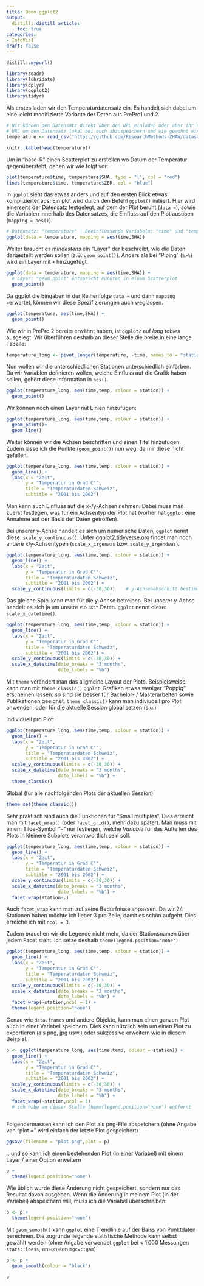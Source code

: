```yaml
---
title: Demo ggplot2 
output: 
  distill::distill_article:
    toc: true
categories:
- InfoVis1
draft: false
---
```


```r
distill::mypurl()
```



```r
library(readr)
library(lubridate)
library(dplyr)
library(ggplot2)
library(tidyr)
```


Als erstes laden wir den Temperaturdatensatz ein. Es handelt sich dabei um eine leicht modifizierte Variante der Daten aus PrePro1 und 2.

```r
# Wir können den Datensatz direkt über den URL einladen oder aber ihr nutzt den 
# URL um den Datensatz lokal bei euch abzuspeichern und wie gewohnt einzulesen
temperature <- read_csv("https://github.com/ResearchMethods-ZHAW/datasets/raw/main/infovis/temperature_SHA_ZER.csv")
```


```r

knitr::kable(head(temperature))

```

Um in "base-R" einen Scatterplot zu erstellen wo Datum der Temperatur gegenübersteht, gehen wir wie folgt vor:

```r
plot(temperature$time, temperature$SHA, type = "l", col = "red")
lines(temperature$time, temperature$ZER, col = "blue")

```

In `ggplot` sieht das etwas anders und auf den ersten Blick etwas komplizierter aus: Ein plot wird durch den Befehl `ggplot()` initiiert. Hier wird einerseits der Datensatz festgelegt, auf dem der Plot beruht (`data = `), sowie die Variablen innerhalb des Datensatzes, die Einfluss auf den Plot ausüben (`mapping = aes()`). 

```r
# Datensatz: "temperature" | Beeinflussende Variabeln: "time" und "temp"
ggplot(data = temperature, mapping = aes(time,SHA))             
```

Weiter braucht es *mindestens* ein "Layer" der beschreibt, wie die Daten dargestellt werden sollen (z.B. `geom_point()`).
Anders als bei "Piping" (`%>%`) wird ein Layer mit `+` hinzugefügt.

```r
ggplot(data = temperature, mapping = aes(time,SHA)) +         
  # Layer: "geom_point" entspricht Punkten in einem Scatterplot 
  geom_point()                                    
```


Da ggplot die Eingaben in der Reihenfolge `data = ` und dann `mapping = `erwartet, können wir diese Spezifizierungen auch weglassen.

```r
ggplot(temperature, aes(time,SHA)) +
  geom_point()
```

Wie wir in PrePro 2 bereits erwähnt haben, ist `ggplot2` auf *long tables* ausgelegt. Wir überführen deshalb an dieser Stelle die breite in eine lange Tabelle:

```r

temperature_long <- pivot_longer(temperature, -time, names_to = "station", values_to = "temp")

```



Nun wollen wir die unterschiedlichen Stationen unterschiedlich einfärben. Da wir Variablen definieren wollen, welche Einfluss auf die Grafik haben sollen, gehört diese Information in `aes()`.

```r
ggplot(temperature_long, aes(time,temp, colour = station)) +
  geom_point()
```

Wir können noch einen Layer mit Linien hinzufügen:

```r
ggplot(temperature_long, aes(time,temp, colour = station)) +
  geom_point()+
  geom_line()

```

Weiter können wir die Achsen beschriften und einen Titel hinzufügen. Zudem lasse ich die Punkte (`geom_point()`) nun weg, da mir diese nicht gefallen.

```r
ggplot(temperature_long, aes(time,temp, colour = station)) +
  geom_line() +
  labs(x = "Zeit",
       y = "Temperatur in Grad C°", 
       title = "Temperaturdaten Schweiz",
       subtitle = "2001 bis 2002")
```

Man kann auch Einfluss auf die x-/y-Achsen nehmen. Dabei muss man zuerst festlegen, was für ein Achsentyp der Plot hat (vorher hat `ggplot` eine Annahme auf der Basis der Daten getroffen). 

Bei unserer y-Achse handelt es sich um numerische Daten, `ggplot` nennt diese: `scale_y_continuous()`. Unter [ggplot2.tidyverse.org](http://ggplot2.tidyverse.org/reference/#section-scales) findet man noch andere x/y-Achsentypen (`scale_x_irgenwas` bzw. `scale_y_irgendwas`).

```r
ggplot(temperature_long, aes(time,temp, colour = station)) +
  geom_line() +
  labs(x = "Zeit",
       y = "Temperatur in Grad C°", 
       title = "Temperaturdaten Schweiz",
       subtitle = "2001 bis 2002") +    
  scale_y_continuous(limits = c(-30,30))    # y-Achsenabschnitt bestimmen

```


Das gleiche Spiel kann man für die y-Achse betreiben. Bei unserer y-Achse handelt es sich ja um unsere `POSIXct` Daten. `ggplot` nennt diese: `scale_x_datetime()`. 

```r
ggplot(temperature_long, aes(time,temp, colour = station)) +
  geom_line() +
  labs(x = "Zeit",
       y = "Temperatur in Grad C°", 
       title = "Temperaturdaten Schweiz",
       subtitle = "2001 bis 2002") +    
  scale_y_continuous(limits = c(-30,30)) +
  scale_x_datetime(date_breaks = "3 months", 
                   date_labels = "%b")

```


Mit `theme` verändert man das allgmeine Layout der Plots. Beispielsweise kann man mit `theme_classic()` `ggplot`-Grafiken etwas weniger "Poppig" erscheinen lassen: so sind sie besser für Bachelor- / Masterarbeiten sowie Publikationen geeignet. `theme_classic()` kann man indiviudell pro Plot anwenden, oder für die aktuelle Session global setzen (s.u.)

Individuell pro Plot:

```r
ggplot(temperature_long, aes(time,temp, colour = station)) +
  geom_line() +
  labs(x = "Zeit",
       y = "Temperatur in Grad C°", 
       title = "Temperaturdaten Schweiz",
       subtitle = "2001 bis 2002") +    
  scale_y_continuous(limits = c(-30,30)) +
  scale_x_datetime(date_breaks = "3 months", 
                   date_labels = "%b") +
  theme_classic()
```

Global (für alle nachfolgenden Plots der aktuellen Session):

```r
theme_set(theme_classic())
```


Sehr praktisch sind auch die Funktionen für "Small multiples". Dies erreicht man mit `facet_wrap()` (oder `facet_grid()`, mehr dazu später). Man muss mit einem Tilde-Symbol "`~`" nur festlegen, welche *Variable* für das Aufteilen des Plots in kleinere Subplots verantwortlich sein soll. 

```r
ggplot(temperature_long, aes(time,temp, colour = station)) +
  geom_line() +
  labs(x = "Zeit",
       y = "Temperatur in Grad C°", 
       title = "Temperaturdaten Schweiz",
       subtitle = "2001 bis 2002") +    
  scale_y_continuous(limits = c(-30,30)) +
  scale_x_datetime(date_breaks = "3 months", 
                   date_labels = "%b") +
  facet_wrap(station~.)

```


Auch `facet_wrap` kann man auf seine Bedürfnisse anpassen. Da wir 24 Stationen haben möchte ich lieber 3 pro Zeile, damit es schön aufgeht. Dies erreiche ich mit `ncol = 3`.

Zudem brauchen wir die Legende nicht mehr, da der Stationsnamen über jedem Facet steht. Ich setze deshalb `theme(legend.position="none")` 

```r
ggplot(temperature_long, aes(time,temp, colour = station)) +
  geom_line() +
  labs(x = "Zeit",
       y = "Temperatur in Grad C°", 
       title = "Temperaturdaten Schweiz",
       subtitle = "2001 bis 2002") +  
  scale_y_continuous(limits = c(-30,30)) +
  scale_x_datetime(date_breaks = "3 months", 
                   date_labels = "%b") +
  facet_wrap(~station,ncol = 1) +
  theme(legend.position="none")
```


Genau wie `data.frames` und andere Objekte, kann man einen ganzen Plot auch in einer Variabel speichern. Dies kann nützlich sein um einen Plot zu exportieren (als png, jpg usw.) oder sukzessive erweitern wie in diesem Beispiel.

```r
p <- ggplot(temperature_long, aes(time,temp, colour = station)) +
  geom_line() +
  labs(x = "Zeit",
       y = "Temperatur in Grad C°", 
       title = "Temperaturdaten Schweiz",
       subtitle = "2001 bis 2002") +
  scale_y_continuous(limits = c(-30,30)) +
  scale_x_datetime(date_breaks = "3 months", 
                   date_labels = "%b") +
  facet_wrap(~station,ncol = 1)
  # ich habe an dieser Stelle theme(legend.position="none") entfernt



```

Folgendermassen kann ich den Plot als png-File abspeichern (ohne Angabe von "plot = " wird einfach der letzte Plot gespeichert)

```r
ggsave(filename = "plot.png",plot = p)
```

.. und so kann ich einen bestehenden Plot (in einer Variabel) mit einem Layer / einer Option erweitern

```r
p +
  theme(legend.position="none")

```


Wie üblich wurde diese Änderung nicht gespeichert, sondern nur das Resultat davon ausgeben. Wenn die Änderung in meinem Plot (in der Variabel) abspeichern will, muss ich die Variabel überschreiben:

```r
p <- p +
  theme(legend.position="none")
```


Mit `geom_smooth()` kann `ggplot` eine Trendlinie auf der Baiss von Punktdaten berechnen. Die zugrunde liegende statistische Methode kann selbst gewählt werden (ohne Angabe verwendet `ggplot` bei < 1'000 Messungen `stats::loess`, ansonsten `mgcv::gam`)


```r
p <- p +
  geom_smooth(colour = "black")

p
```


